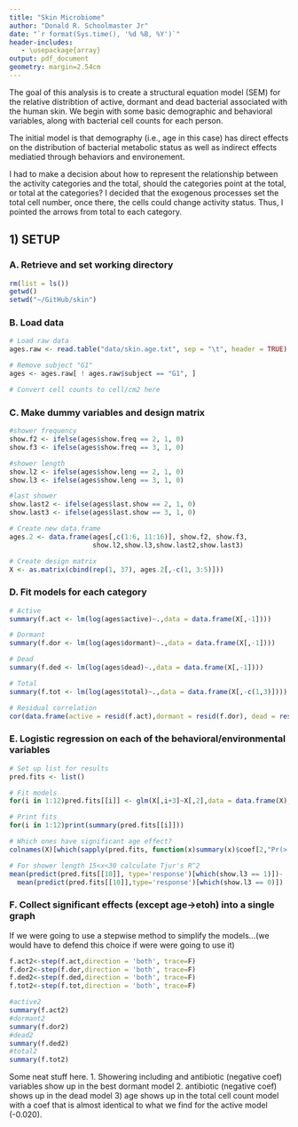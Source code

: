 ```yaml
---
title: "Skin Microbiome"
author: "Donald R. Schoolmaster Jr"
date: "`r format(Sys.time(), '%d %B, %Y')`"
header-includes:
   - \usepackage{array}
output: pdf_document
geometry: margin=2.54cm
---
```


The goal of this analysis is to create a structural equation model (SEM) for the relative distribtion of active, dormant and dead bacterial associated with the human skin. We begin with some basic demographic and behavioral variables, along with bacterial cell counts for each person. 

The initial model is that demography (i.e., age in this case) has direct effects on the distribution of bacterial metabolic status as well as indirect effects mediatied through behaviors and environement. 

I had to make a decision about how to represent the relationship between the activity categories and the total, should the categories point at the total, or total at the categories? I decided that the exogenous processes set the total cell number, once there, the cells could change activity status. Thus, I pointed the arrows from total to each category. 

\includegraphics[width= .75\textwidth]{../out2.pdf}

## 1) SETUP
### A. Retrieve and set working directory
```r
rm(list = ls())
getwd()
setwd("~/GitHub/skin")
```

### B. Load data
```r
# Load raw data
ages.raw <- read.table("data/skin.age.txt", sep = "\t", header = TRUE)

# Remove subject "G1"
ages <- ages.raw[ ! ages.raw$subject == "G1", ]

# Convert cell counts to cell/cm2 here
```

### C. Make dummy variables and design matrix
```r
#shower frequency
show.f2 <- ifelse(ages$show.freq == 2, 1, 0)
show.f3 <- ifelse(ages$show.freq == 3, 1, 0)

#shower length
show.l2 <- ifelse(ages$show.leng == 2, 1, 0)
show.l3 <- ifelse(ages$show.leng == 3, 1, 0)

#last shower
show.last2 <- ifelse(ages$last.show == 2, 1, 0)
show.last3 <- ifelse(ages$last.show == 3, 1, 0)

# Create new data.frame
ages.2 <- data.frame(ages[,c(1:6, 11:16)], show.f2, show.f3, 
                     show.l2,show.l3,show.last2,show.last3)

# Create design matrix
X <- as.matrix(cbind(rep(1, 37), ages.2[,-c(1, 3:5)]))
```

### D. Fit models for each category
```r
# Active
summary(f.act <- lm(log(ages$active)~.,data = data.frame(X[,-1])))

# Dormant
summary(f.dor <- lm(log(ages$dormant)~.,data = data.frame(X[,-1])))

# Dead
summary(f.ded <- lm(log(ages$dead)~.,data = data.frame(X[,-1])))

# Total
summary(f.tot <- lm(log(ages$total)~.,data = data.frame(X[,-c(1,3)])))

# Residual correlation
cor(data.frame(active = resid(f.act),dormant = resid(f.dor), dead = resid(f.ded)))
```

### E. Logistic regression on each of the behavioral/environmental variables
```r
# Set up list for results
pred.fits <- list()

# Fit models
for(i in 1:12)pred.fits[[i]] <- glm(X[,i+3]~X[,2],data = data.frame(X),family = binomial)

# Print fits
for(i in 1:12)print(summary(pred.fits[[i]]))

# Which ones have significant age effect?
colnames(X)[which(sapply(pred.fits, function(x)summary(x)$coef[2,"Pr(>|z|)"]) < 0.052)+3]

# For shower length 15<x<30 calculate Tjur's R^2
mean(predict(pred.fits[[10]], type='response')[which(show.l3 == 1)])-
  mean(predict(pred.fits[[10]],type='response')[which(show.l3 == 0)])
```

### F. Collect significant effects (except age->etoh) into a single graph

\includegraphics[width= .75\textwidth]{../NewOut.pdf}

If we were going to use a stepwise method to simplify the models...(we would have to defend this choice if were were going to use it)

```r
f.act2<-step(f.act,direction = 'both', trace=F)
f.dor2<-step(f.dor,direction = 'both', trace=F)
f.ded2<-step(f.ded,direction = 'both', trace=F)
f.tot2<-step(f.tot,direction = 'both', trace=F)
```

```r
#active2
summary(f.act2)
#dormant2
summary(f.dor2)
#dead2
summary(f.ded2)
#total2
summary(f.tot2)
```

Some neat stuff here. 
1. Showering including and antibiotic (negative coef) variables show up in the best dormant model
2. antibiotic (negative coef) shows up in the dead model
3) age shows up in the total cell count model with a coef that is almost identical to what we find for the active model (-0.020).
